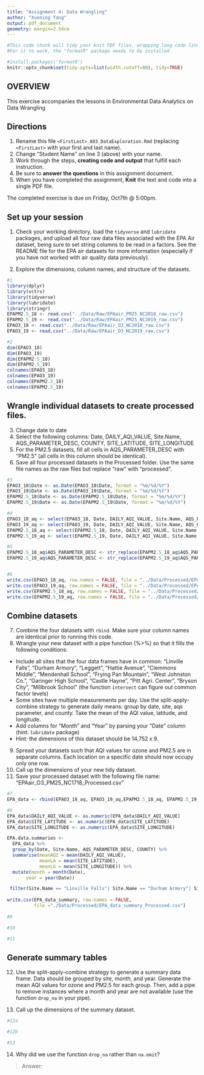 ```yaml
---
title: "Assignment 4: Data Wrangling"
author: "Xuening Tang"
output: pdf_document
geometry: margin=2.54cm
---
```


```r
#This code chunk will tidy your knit PDF files, wrapping long code lines
#For it to work, the "formatR" package needs to be installed

#install.packages('formatR')
knitr::opts_chunk$set(tidy.opts=list(width.cutoff=80), tidy=TRUE)
```

## OVERVIEW

This exercise accompanies the lessons in Environmental Data Analytics on Data Wrangling 

## Directions
1.  Rename this file `<FirstLast>_A03_DataExploration.Rmd` (replacing `<FirstLast>` with your first and last name).
2. Change "Student Name" on line 3 (above) with your name.
3. Work through the steps, **creating code and output** that fulfill each instruction.
4. Be sure to **answer the questions** in this assignment document.
5. When you have completed the assignment, **Knit** the text and code into a single PDF file.

The completed exercise is due on Friday, Oct7th @ 5:00pm.

## Set up your session 
1. Check your working directory, load the `tidyverse` and `lubridate` packages, and upload all four raw data files associated with the EPA Air dataset, being sure to set string columns to be read in a factors. See the README file for the EPA air datasets for more information (especially if you have not worked with air quality data previously). 

2. Explore the dimensions, column names, and structure of the datasets. 

```r
#1
library(dplyr)
library(vctrs)
library(tidyverse)
library(lubridate)
library(stringr)
EPAPM2.5_18 <- read.csv("../Data/Raw/EPAair_PM25_NC2018_raw.csv")
EPAPM2.5_19 <- read.csv("../Data/Raw/EPAair_PM25_NC2019_raw.csv")
EPAO3_18 <- read.csv("../Data/Raw/EPAair_O3_NC2018_raw.csv")
EPAO3_19 <- read.csv("../Data/Raw/EPAair_O3_NC2019_raw.csv")

#2
dim(EPAO3_18)
dim(EPAO3_19)
dim(EPAPM2.5_18)
dim(EPAPM2.5_19)
colnames(EPAO3_18)
colnames(EPAO3_19)
colnames(EPAPM2.5_18)
colnames(EPAPM2.5_19)
```

## Wrangle individual datasets to create processed files.
3. Change date to date
4. Select the following columns: Date, DAILY_AQI_VALUE, Site.Name, AQS_PARAMETER_DESC, COUNTY, SITE_LATITUDE, SITE_LONGITUDE
5. For the PM2.5 datasets, fill all cells in AQS_PARAMETER_DESC with "PM2.5" (all cells in this column should be identical).
6. Save all four processed datasets in the Processed folder. Use the same file names as the raw files but replace "raw" with "processed".

```r
#3
EPAO3_18$Date <- as.Date(EPAO3_18$Date, format = "%m/%d/%Y")
EPAO3_19$Date <- as.Date(EPAO3_19$Date, format = "%m/%d/%Y")
EPAPM2.5_18$Date <- as.Date(EPAPM2.5_18$Date, format = "%m/%d/%Y")
EPAPM2.5_19$Date <- as.Date(EPAPM2.5_19$Date, format = "%m/%d/%Y")

#4
EPAO3_18_aq <- select(EPAO3_18, Date, DAILY_AQI_VALUE, Site.Name, AQS_PARAMETER_DESC, COUNTY, SITE_LATITUDE, SITE_LONGITUDE)
EPAO3_19_aq <- select(EPAO3_19, Date, DAILY_AQI_VALUE, Site.Name, AQS_PARAMETER_DESC, COUNTY, SITE_LATITUDE, SITE_LONGITUDE)
EPAPM2.5_18_aq <- select(EPAPM2.5_18, Date, DAILY_AQI_VALUE, Site.Name, AQS_PARAMETER_DESC, COUNTY, SITE_LATITUDE, SITE_LONGITUDE)
EPAPM2.5_19_aq <- select(EPAPM2.5_19, Date, DAILY_AQI_VALUE, Site.Name, AQS_PARAMETER_DESC, COUNTY, SITE_LATITUDE, SITE_LONGITUDE)

#5
EPAPM2.5_18_aq$AQS_PARAMETER_DESC <- str_replace(EPAPM2.5_18_aq$AQS_PARAMETER_DESC, "Acceptable PM2.5 AQI & Speciation Mass", "PM2.5")
EPAPM2.5_19_aq$AQS_PARAMETER_DESC <- str_replace(EPAPM2.5_19_aq$AQS_PARAMETER_DESC, "Acceptable PM2.5 AQI & Speciation Mass", "PM2.5")


#6
write.csv(EPAO3_18_aq, row.names = FALSE, file = "../Data/Processed/EPAair_O3_NC2018_Processed.csv")
write.csv(EPAO3_19_aq, row.names = FALSE, file = "../Data/Processed/EPAair_O3_NC2019_Processed.csv")
write.csv(EPAPM2.5_18_aq, row.names = FALSE, file = "../Data/Processed/EPAair_PM25_NC2018_Processed.csv")
write.csv(EPAPM2.5_19_aq, row.names = FALSE, file = "../Data/Processed/EPAair_PM25_NC2019_Processed.csv")
```


## Combine datasets
7. Combine the four datasets with `rbind`. Make sure your column names are identical prior to running this code. 
8. Wrangle your new dataset with a pipe function (%>%) so that it fills the following conditions: 

* Include all sites that the four data frames have in common: "Linville Falls", "Durham Armory", "Leggett", "Hattie Avenue", "Clemmons Middle", "Mendenhall School", "Frying Pan Mountain", "West Johnston Co.", "Garinger High School", "Castle Hayne", "Pitt Agri. Center", "Bryson City", "Millbrook School" (the function `intersect` can figure out common factor levels)
* Some sites have multiple measurements per day. Use the split-apply-combine strategy to generate daily means: group by date, site, aqs parameter, and county. Take the mean of the AQI value, latitude, and longitude.
* Add columns for "Month" and "Year" by parsing your "Date" column (hint: `lubridate` package)
* Hint: the dimensions of this dataset should be 14,752 x 9.

9. Spread your datasets such that AQI values for ozone and PM2.5 are in separate columns. Each location on a specific date should now occupy only one row.
10. Call up the dimensions of your new tidy dataset.
11. Save your processed dataset with the following file name: "EPAair_O3_PM25_NC1718_Processed.csv"

```r
#7
EPA_data <- rbind(EPAO3_18_aq, EPAO3_19_aq,EPAPM2.5_18_aq, EPAPM2.5_19_aq )

#8
EPA_data$DAILY_AQI_VALUE <- as.numeric(EPA_data$DAILY_AQI_VALUE)
EPA_data$SITE_LATITUDE <- as.numeric(EPA_data$SITE_LATITUDE)
EPA_data$SITE_LONGITUDE <- as.numeric(EPA_data$SITE_LONGITUDE)

EPA.data.summaries <- 
  EPA_data %>% 
  group_by(Date, Site.Name, AQS_PARAMETER_DESC, COUNTY) %>% 
  summarise(meanAQI = mean(DAILY_AQI_VALUE), 
            meanLA = mean(SITE_LATITUDE), 
            meanLG = mean(SITE_LONGITUDE)) %>% 
  mutate(month = month(Date),
       year = year(Date))

 filter(Site.Name == "Linville Falls"| Site.Name == "Durham Armory"| Site.Name == "Leggett"| Site.Name == "Hattie Avenue"| Site.Name == "Clemmons Middle"| Site.Name == "Mendenhall School"| Site.Name == "Frying Pan Mountain"| Site.Name == "West Johnston Co."| Site.Name == "Garinger High School"| Site.Name == "Castle Hayne"| Site.Name == "Pitt Agri. Center"| Site.Name == "Bryson City"| Site.Name == "Millbrook School")
    
write.csv(EPA_data_summary, row.names = FALSE, 
          file ="./Data/Processed/EPA_data_summary_Processed.csv")
  
#9

#10

#11

```


## Generate summary tables
12. Use the split-apply-combine strategy to generate a summary data frame. Data should be grouped by site, month, and year. Generate the mean AQI values for ozone and PM2.5 for each group. Then, add a pipe to remove instances where a month and year are not available (use the function `drop_na` in your pipe). 

13. Call up the dimensions of the summary dataset.

```r
#12a

#12b

#13

```

14. Why did we use the function `drop_na` rather than `na.omit`?

> Answer: 
